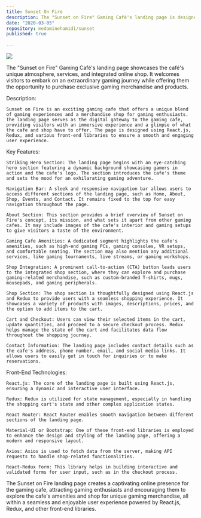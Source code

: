```yaml
---
title: Sunset On Fire
description: The "Sunset on Fire" Gaming Café's landing page is designed to captivate gaming enthusiasts with a dynamic and visually engaging layout.
date: "2020-03-05"
repository: medaminehamidi/sunset
published: true
  
---
```



![](/sof.png)

The "Sunset on Fire" Gaming Café's landing page showcases the café's unique atmosphere, services, and integrated online shop. It welcomes visitors to embark on an extraordinary gaming journey while offering them the opportunity to purchase exclusive gaming merchandise and products.

Description:

    Sunset on Fire is an exciting gaming cafe that offers a unique blend of gaming experiences and a merchandise shop for gaming enthusiasts. The landing page serves as the digital gateway to the gaming cafe, providing visitors with an immersive experience and a glimpse of what the cafe and shop have to offer. The page is designed using React.js, Redux, and various front-end libraries to ensure a smooth and engaging user experience.

Key Features:

    Striking Hero Section: The landing page begins with an eye-catching hero section featuring a dynamic background showcasing gamers in action and the cafe's logo. The section introduces the cafe's theme and sets the mood for an exhilarating gaming adventure.

    Navigation Bar: A sleek and responsive navigation bar allows users to access different sections of the landing page, such as Home, About, Shop, Events, and Contact. It remains fixed to the top for easy navigation throughout the page.

    About Section: This section provides a brief overview of Sunset on Fire's concept, its mission, and what sets it apart from other gaming cafes. It may include images of the cafe's interior and gaming setups to give visitors a taste of the environment.

    Gaming Cafe Amenities: A dedicated segment highlights the cafe's amenities, such as high-end gaming PCs, gaming consoles, VR setups, and comfortable seating. The section may also mention any additional services, like gaming tournaments, live streams, or gaming workshops.

    Shop Integration: A prominent call-to-action (CTA) button leads users to the integrated shop section, where they can explore and purchase gaming-related merchandise, such as custom-branded T-shirts, mugs, mousepads, and gaming peripherals.

    Shop Section: The shop section is thoughtfully designed using React.js and Redux to provide users with a seamless shopping experience. It showcases a variety of products with images, descriptions, prices, and the option to add items to the cart.

    Cart and Checkout: Users can view their selected items in the cart, update quantities, and proceed to a secure checkout process. Redux helps manage the state of the cart and facilitates data flow throughout the shopping journey.

    Contact Information: The landing page includes contact details such as the cafe's address, phone number, email, and social media links. It allows users to easily get in touch for inquiries or to make reservations.

Front-End Technologies:

    React.js: The core of the landing page is built using React.js, ensuring a dynamic and interactive user interface.

    Redux: Redux is utilized for state management, especially in handling the shopping cart's state and other complex application states.

    React Router: React Router enables smooth navigation between different sections of the landing page.

    Material-UI or Bootstrap: One of these front-end libraries is employed to enhance the design and styling of the landing page, offering a modern and responsive layout.

    Axios: Axios is used to fetch data from the server, making API requests to handle shop-related functionalities.

    React-Redux Form: This library helps in building interactive and validated forms for user input, such as in the checkout process.

The Sunset on Fire landing page creates a captivating online presence for the gaming cafe, attracting gaming enthusiasts and encouraging them to explore the cafe's amenities and shop for unique gaming merchandise, all within a seamless and enjoyable user experience powered by React.js, Redux, and other front-end libraries.